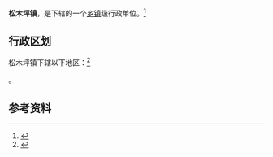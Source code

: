 {{中国乡级行政区|42/05/81/103/000}}

'''松木坪镇'''，是{{PRC admin/fullname|42/05/81/103/000|3}}下辖的一个[[乡镇|乡镇]]级行政单位。<ref>{{PRC admin/ref sgc|{{PRC admin/parent|42/05/81/103/000}}}}</ref>

== 行政区划 ==

松木坪镇下辖以下地区：<ref>{{PRC admin/ref sgc|42/05/81/103/000}}</ref>

{{PRC admin/children|42/05/81/103/000}}。

== 参考资料 ==

{{reflist}}

{{行政区划小作品}}
{{PRC admin/navcat|42/05/81/103/000}}